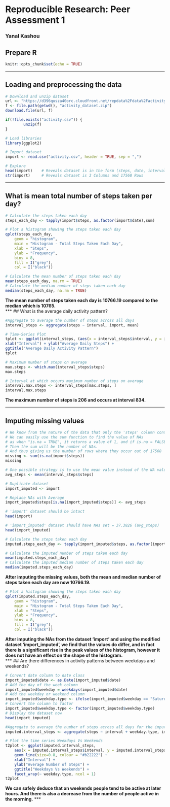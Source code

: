 # Reproducible Research: Peer Assessment 1
### Yanal Kashou

## Prepare R
```r
knitr::opts_chunk$set(echo = TRUE)
```
***
## Loading and preprocessing the data

```r
# Download and unzip dataset
url <- "https://d396qusza40orc.cloudfront.net/repdata%2Fdata%2Factivity.zip"
f <- file.path(getwd(), "activity_dataset.zip")
download.file(url, f)

if(!file.exists("activity.csv")) {
        unzip(f)
}

# Load libraries
library(ggplot2)

# Import dataset
import <- read.csv("activity.csv", header = TRUE, sep = ",")

# Explore
head(import) 	# Reveals dataset is in the form (steps, date, interval)
str(import) 	# Reveals dataset is 3 Columns and 17568 Rows
```
***
## What is mean total number of steps taken per day?

```r

# Calculate the steps taken each day
steps_each_day <- tapply(import$steps, as.factor(import$date),sum)

# Plot a histogram showing the steps taken each day
qplot(steps_each_day,
	geom = "histogram",
	main = "Histogram - Total Steps Taken Each Day",
	xlab = "Steps",
	ylab = "Frequency",
	bins = 8,
	fill = I("grey"),
	col = I("black"))

# Calculate the mean number of steps taken each day
mean(steps_each_day, na.rm = TRUE)
# Calculate the median number of steps taken each day
median(steps_each_day, na.rm = TRUE)
```
**The mean number of steps taken each day is 10766.19 compared to the median which is 10765.**  
***
## What is the average daily activity pattern?

```r
#Aggregate to average the number of steps across all days
interval_steps <- aggregate(steps ~ interval, import, mean)

# Time-Series Plot
tplot <- ggplot(interval_steps, (aes(x = interval_steps$interval, y = interval_steps$steps))) + geom_line(size=1, colour = "#000080") +
xlab("Interval") + ylab("Average Daily Steps") +
ggtitle("Average Daily Activity Pattern")
tplot

# Maximum number of steps on average
max.steps <- which.max(interval_steps$steps)
max.steps

# Interval at which occurs maximum number of steps on average
interval.max.steps <- interval_steps[max.steps, ]
interval.max.steps

```
**The maximum number of steps is 206 and occurs at interval 834.**  

***
## Imputing missing values

```r
# We know from the nature of the data that only the 'steps' column contains missing values.
# We can easily use the sum function to find the value of NAs
# as when "is.na = TRUE", it returns a value of 1, and if is.na = FALSE, returns a value of 0.
# Then the sum will be the number of NAs.
# And thus giving us the number of rows where they occur out of 17568
missing <- sum(is.na(import$steps))
missing

# One possible strategy is to use the mean value instead of the NA values.
avg_steps <- mean(interval_steps$steps)

# Duplicate dataset 
import_imputed <- import

# Replace NAs with Average
import_imputed$steps[is.na(import_imputed$steps)] <- avg_steps

# 'import' dataset should be intact
head(import)

# 'import_imputed' dataset should have NAs set = 37.3826 (avg_steps)
head(import_imputed)

# Calculate the steps taken each day
imputed.steps_each_day <- tapply(import_imputed$steps, as.factor(import_imputed$date),sum)
```  
```r
# Calculate the imputed number of steps taken each day
mean(imputed.steps_each_day)
# Calculate the imputed median number of steps taken each day
median(imputed.steps_each_day)  
```
**After imputing the missing values, both the mean and median number of steps taken each day are now 10766.19.**  

```r
# Plot a histogram showing the steps taken each day
qplot(imputed.steps_each_day,
	geom = "histogram",
	main = "Histogram - Total Steps Taken Each Day",
	xlab = "Steps",
	ylab = "Frequency",
	bins = 8,
	fill = I("grey"),
	col = I("black"))
```


**After imputing the NAs from the dataset 'import' and using the modified dataset 'import_imputed', we find that the values do differ, and in fact there is a significant rise in the peak values of the histogram, however it does not have an effect on the shape of the histogram.**  
***
## Are there differences in activity patterns between weekdays and weekends?

```r
# Convert date column to date class
import_imputed$date <- as.Date(import_imputed$date)
# Add the day of the week column
import_imputed$weekday = weekdays(import_imputed$date)
# Add the weekday or weekend column
import_imputed$weekday.type <- ifelse(import_imputed$weekday == "Saturday" | import_imputed$weekday == "Sunday", "Weekend", "Weekday")
# Convert the column to factor
import_imputed$weekday.type <- factor(import_imputed$weekday.type)
# Display the dataset now
head(import_imputed)

#Aggregate to average the number of steps across all days for the imputed dataset
imputed.interval_steps <- aggregate(steps ~ interval + weekday.type, import_imputed, mean)

# Plot the time series Weekdays Vs Weekends
t2plot <- ggplot(imputed.interval_steps, 
	aes(x = imputed.interval_steps$interval, y = imputed.interval_steps$steps)) + 
	geom_line(size=0.8, colour = "#b22222") +
	xlab("Interval") +
	ylab("Average Number of Steps") +
	ggtitle("Weekdays Vs Weekends") +
  	facet_wrap(~ weekday.type, ncol = 1)
t2plot
```

**We can safely deduce that on weekends people tend to be active at later hours. And there is also a decrease from the number of people active in the morning.**
***
